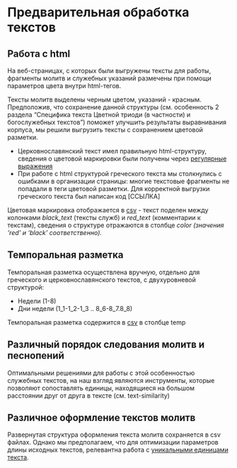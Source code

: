 # Предварительная обработка текстов

## Работа с html

На веб-страницах, с которых были выгружены тексты для работы, фрагменты молитв и служебных указаний размечены при помощи параметров цвета внутри html-тегов.

Тексты молитв выделены черным цветом, указаний - красным. Предположив, что сохранение данной структуры (см. особенность 2 раздела “Специфика текста Цветной триоди (в частности) и богослужебных текстов”) поможет улучшить результаты выравнивания корпуса, мы решили выгрузить тексты с сохранением цветовой разметки.

- Церковнославянский текст имел правильную html-структуру, сведения о цветовой маркировки были получены через [регулярные выражения](https://github.com/Drozhzhinastya/GSPC/blob/main/texts/csl_tsvetnaya_triod/scrape.ipynb)
- При работе с html структурой греческого текста мы столкнулись с ошибками в организации страницы: многие текстовые фрагменты не попадали в теги цветовой разметки. Для корректной выгрузки греческого текста был написан код [ССЫЛКА]

Цветовая маркировка отображается в [csv](https://github.com/Drozhzhinastya/GSPC/tree/main/csv/markup) - текст поделен между колонками *black_text* (тексты служб) и *red_text* (комментарии к текстам), сведения о структуре отражаются в столбце *color (значения ‘red’ и ‘black’ соответственно).*

## Темпоральная разметка

Темпоральная разметка осуществлена вручную, отдельно для греческого и церковнославянского текстов, с двухуровневой структурой:

- Недели (1-8)
- Дни недели (1_1-1_2-1_3 .. 8_6-8_7.8_8)

Темпоральная разметка содержится в [csv](https://github.com/Drozhzhinastya/GSPC/tree/main/csv/markup) в столбце temp

## Различный порядок следования молитв и песнопений

Оптимальными решениями для работы с этой особенностью служебных текстов, на наш взгляд являются инструменты, которые позволяют сопоставлять единицы, находящиеся на большом расстоянии друг от друга в тексте (см. text-similarity)

## Различное оформление текстов молитв

Развернутая структура оформления текста молитв сохраняется в csv файлах. Однако мы предполагаем, что для оптимизации параметров длины исходных текстов, релевантна работа с [уникальными единицами текста](https://github.com/Drozhzhinastya/GSPC/tree/main/texts/unique_units).